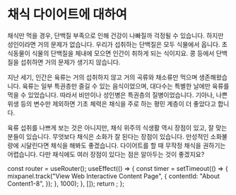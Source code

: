 # 채식 다이어트에 대하여

채식만 먹을 경우, 단백질 부족으로 인해 건강이 나빠질까 걱정될 수 있습니다. 하지만 성인이라면 거의 문제가 없습니다. 우리가 섭취하는 단백질은 모두 식물에서 옵니다. 초식동물이 식물의 단백질을 체내에 모으면 인간이 취하게 되는 식이지요. 콩 등에서 단백질을 섭취하면 거의 문제가 생기지 않습니다.

지난 세기, 인간은 육류는 거의 섭취하지 않고 거의 곡류와 채소류만 먹으며 생존해왔습니다. 육류는 일부 특권층만 즐길 수 있는 음식이었으며, 대다수는 특별한 날에만 육류를 먹을 수 있었습니다. 따라서 비만이나 성인병은 특권층의 질병이었습니다. 기아나, 나쁜 위생 등의 변수만 제외하면 기초 체력은 채식을 주로 하는 평민 계층이 더 좋았다고 합니다.

육류 섭취를 나쁘게 보는 것은 아니지만, 채식 위주의 식생활 역시 장점이 있고, 잘 맞는 분들이 있습니다. 무엇보다 채식은 소화가 잘 된다는 장점이 있습니다. 만성적인 소화불량에 시달린다면 채식을 해봐도 좋겠습니다. 다이어트를 할 때 무작정 채식을 권하기는 어렵습니다. 다만 채식에도 여러 장점이 있다는 점은 알아두는 것이 좋겠지요?



  const router = useRouter();
  useEffect(() => {
    const timer = setTimeout(() => {
      mixpanel.track("View Web Interactive Content Page", {
        contentId: "About Content1-8",
      });
    }, 1000);
  }, []);
  return <PageKey route={router.pathname} EventName="About Content1-8" />;
};

<Final />
